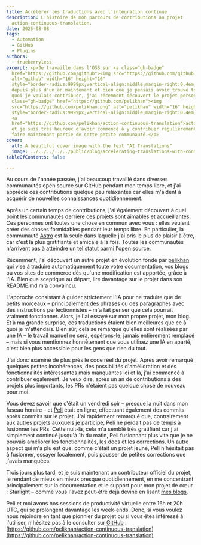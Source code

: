 ```yaml
---
title: Accélérer les traductions avec l'intégration continue
description: L'histoire de mon parcours de contributions au projet
  action-continuous-translation.
date: 2025-08-08
tags:
  - Automation
  - GitHub
  - Plugins
authors:
  - trueberryless
excerpt: <p>Je travaille dans l'OSS sur <a class="gh-badge"
  href="https://github.com/github"><img src="https://github.com/github.png"
  alt="github" width="16" height="16"
  style="border-radius:9999px;vertical-align:middle;margin-right:0.4em;">GitHub</a>
  depuis plus d'un an maintenant et bien que je pensais avoir trouvé tout ce à
  quoi je voulais contribuer, j'ai récemment découvert le projet personnel de <a
  class="gh-badge" href="https://github.com/pelikhan"><img
  src="https://github.com/pelikhan.png" alt="pelikhan" width="16" height="16"
  style="border-radius:9999px;vertical-align:middle;margin-right:0.4em;">Peli</a>
  <a
  href="https://github.com/pelikhan/action-continuous-translation">action-continuous-translation</a>
  et je suis très heureux d'avoir commencé à y contribuer régulièrement et de
  faire maintenant partie de cette petite communauté.</p>
cover:
  alt: A beautiful cover image with the text "AI Translations"
  image: ../../../../../public/blog/accelerating-translations-with-continuous-integration.png
tableOfContents: false

---
```


Au cours de l'année passée, j'ai beaucoup travaillé dans diverses communautés open source sur GitHub pendant mon temps libre, et j'ai apprécié ces contributions quelque peu relaxantes car elles m'aident à acquérir de nouvelles connaissances quotidiennement.

Après un certain temps de contributions, j'ai également découvert à quel point les communautés derrière ces projets sont aimables et accueillantes. Ces personnes ont toutes une chose en commun avec vous : elles veulent créer des choses formidables pendant leur temps libre. En particulier, la communauté [Astro](https://github.com/withastro) est la seule dans laquelle j'ai pris le plus de plaisir à être, car c'est la plus gratifiante et amicale à la fois. Toutes les communautés n'arrivent pas à atteindre un tel statut parmi l'open source.

Récemment, j'ai découvert un autre projet en évolution fondé par [pelikhan](https://github.com/pelikhan) qui vise à traduire automatiquement toute votre documentation, vos blogs ou vos sites de commerce dès qu'une modification est apportée, grâce à l'IA. Bien que sceptique au départ, lire davantage sur le projet dans son README.md m'a convaincu.

L'approche consistant à guider strictement l'IA pour ne traduire que de petits morceaux – principalement des phrases ou des paragraphes avec des instructions perfectionnistes – m'a fait penser que cela pourrait vraiment fonctionner. Alors, je l'ai essayé sur mon propre projet, mon blog. Et à ma grande surprise, ces traductions étaient bien meilleures que ce à quoi je m'attendais. Bien sûr, cela se remarque qu'elles sont réalisées par une IA – le travail manuel ne sera, espérons-le, jamais entièrement remplacé – mais si vous mentionnez honnêtement que vous utilisez une IA en aparté, c'est bien plus accessible pour les gens que rien du tout.

J'ai donc examiné de plus près le code réel du projet. Après avoir remarqué quelques petites incohérences, des possibilités d'amélioration et des fonctionnalités intéressantes mais manquantes ici et là, j'ai commencé à contribuer également. Je veux dire, après un an de contributions à des projets plus importants, les PRs n'étaient pas quelque chose de nouveau pour moi.

Vous devez savoir que c'était un vendredi soir – presque la nuit dans mon fuseau horaire – et [Peli](https://github.com/pelikhan) était en ligne, effectuant également des commits après commits sur le projet. J'ai rapidement remarqué que, contrairement aux autres projets auxquels je participe, Peli ne perdait pas de temps à fusionner les PRs. Cette nuit-là, cela m'a semblé très gratifiant car j'ai simplement continué jusqu'à 1h du matin, Peli fusionnant plus vite que je ne pouvais améliorer les fonctionnalités, les docs et les corrections. Un autre aspect qui m'a plu est que, comme c'était un projet jeune, Peli n'hésitait pas à fusionner, essayer localement, puis pousser de petites corrections que j'avais manquées.

Trois jours plus tard, et je suis maintenant un contributeur officiel du projet, le rendant de mieux en mieux presque quotidiennement, en me concentrant principalement sur la documentation et le support pour mon projet de cœur : Starlight – comme vous l'avez peut-être déjà deviné en lisant [mes blogs](../../blog/tags/starlight/).

Peli et moi avons nos sessions de productivité virtuelle entre 16h et 20h UTC, qui se prolongent davantage les week-ends. Donc, si vous voulez nous rejoindre en tant que pionnier du projet ou si vous êtes intéressé à l'utiliser, n'hésitez pas à le consulter sur [GitHub](https://github.com/github) : [https://github.com/pelikhan/action-continuous-translation](https://github.com/pelikhan/action-continuous-translation)
